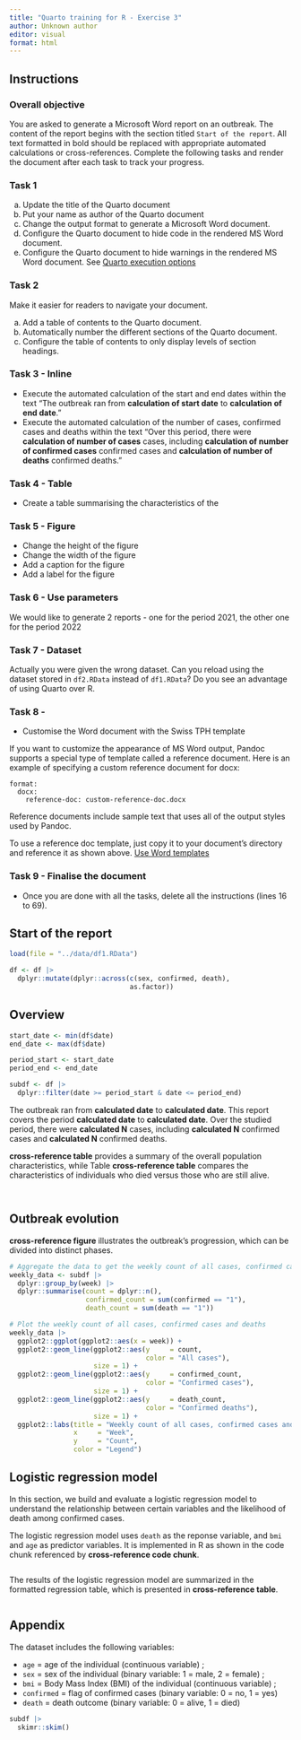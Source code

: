 ```yaml
---
title: "Quarto training for R - Exercise 3"
author: Unknown author
editor: visual
format: html
---
```


## Instructions

### Overall objective

You are asked to generate a Microsoft Word report on an outbreak. The content of the report begins with the section titled `Start of the report`. All text formatted in bold should be replaced with appropriate automated calculations or cross-references. Complete the following tasks and render the document after each task to track your progress.

### Task 1

a. Update the title of the Quarto document
b. Put your name as author of the Quarto document
c. Change the output format to generate a Microsoft Word document.
d. Configure the Quarto document to hide code in the rendered MS Word document.
e. Configure the Quarto document to hide warnings in the rendered MS Word document. See [Quarto execution options](https://quarto.org/docs/computations/execution-options.html)

### Task 2

Make it easier for readers to navigate your document.

a. Add a table of contents to the Quarto document.
b. Automatically number the different sections of the Quarto document.
c. Configure the table of contents to only display levels of section headings.

### Task 3 - Inline

-   Execute the automated calculation of the start and end dates within the text "The outbreak ran from **calculation of start date** to **calculation of end date**."
-   Execute the automated calculation of the number of cases, confirmed cases and deaths within the text "Over this period, there were **calculation of number of cases** cases, including **calculation of number of confirmed cases** confirmed cases and **calculation of number of deaths** confirmed deaths."

### Task 4 - Table

-   Create a table summarising the characteristics of the

### Task 5 - Figure

-   Change the height of the figure
-   Change the width of the figure
-   Add a caption for the figure
-   Add a label for the figure

### Task 6 - Use parameters

We would like to generate 2 reports - one for the period 2021, the other one for the period 2022

### Task 7 - Dataset

Actually you were given the wrong dataset. Can you reload using the dataset stored in `df2.RData` instead of `df1.RData`? Do you see an advantage of using Quarto over R.

### Task 8 -

-   Customise the Word document with the Swiss TPH template

If you want to customize the appearance of MS Word output, Pandoc supports a special type of template called a reference document. Here is an example of specifying a custom reference document for docx:

```         
format:
  docx:
    reference-doc: custom-reference-doc.docx
```

Reference documents include sample text that uses all of the output styles used by Pandoc.

To use a reference doc template, just copy it to your document’s directory and reference it as shown above. [Use Word templates](https://quarto.org/docs/output-formats/ms-word-templates.html)

### Task 9 - Finalise the document

-   Once you are done with all the tasks, delete all the instructions (lines 16 to 69).

## Start of the report

```r
load(file = "../data/df1.RData")
```

```r
df <- df |>
  dplyr::mutate(dplyr::across(c(sex, confirmed, death),
                              as.factor))
```

## Overview

```r
start_date <- min(df$date)
end_date <- max(df$date)
```

```r
period_start <- start_date
period_end <- end_date
```

```r
subdf <- df |>
  dplyr::filter(date >= period_start & date <= period_end)
```

The outbreak ran from **calculated date** to **calculated date**. This report covers the period **calculated date** to **calculated date**. Over the studied period, there were **calculated N** cases, including **calculated N** confirmed cases and **calculated N** confirmed deaths.

**cross-reference table** provides a summary of the overall population characteristics, while Table **cross-reference table** compares the characteristics of individuals who died versus those who are still alive.

```r

```

```r

```

## Outbreak evolution

**cross-reference figure** illustrates the outbreak's progression, which can be divided into distinct phases.

```r
# Aggregate the data to get the weekly count of all cases, confirmed cases and deaths
weekly_data <- subdf |>
  dplyr::group_by(week) |>
  dplyr::summarise(count = dplyr::n(),
                   confirmed_count = sum(confirmed == "1"),
                   death_count = sum(death == "1"))

# Plot the weekly count of all cases, confirmed cases and deaths
weekly_data |>
  ggplot2::ggplot(ggplot2::aes(x = week)) +
  ggplot2::geom_line(ggplot2::aes(y     = count,
                                  color = "All cases"),
                     size = 1) +
  ggplot2::geom_line(ggplot2::aes(y     = confirmed_count,
                                  color = "Confirmed cases"),
                     size = 1) +
  ggplot2::geom_line(ggplot2::aes(y     = death_count,
                                  color = "Confirmed deaths"),
                     size = 1) +
  ggplot2::labs(title = "Weekly count of all cases, confirmed cases and deaths",
                x     = "Week",
                y     = "Count",
                color = "Legend")
```

## Logistic regression model

In this section, we build and evaluate a logistic regression model to understand the relationship between certain variables and the likelihood of death among confirmed cases.

The logistic regression model uses `death` as the reponse variable, and `bmi` and `age` as predictor variables. It is implemented in R as shown in the code chunk referenced by **cross-reference code chunk**.

```r

```

The results of the logistic regression model are summarized in the formatted regression table, which is presented in **cross-reference table**.

```r

```

## Appendix

The dataset includes the following variables:

-   `age` = age of the individual (continuous variable) ;
-   `sex` = sex of the individual (binary variable: 1 = male, 2 = female) ;
-   `bmi` = Body Mass Index (BMI) of the individual (continuous variable) ;
-   `confirmed` = flag of confirmed cases (binary variable: 0 = no, 1 = yes)
-   `death` = death outcome (binary variable: 0 = alive, 1 = died)

```r
subdf |>
  skimr::skim()
```
